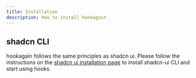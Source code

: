```yaml
---
title: Installation
description: How to install hookagain
---
```


## shadcn CLI

hookagain follows the same principles as shadcn ui. Please follow the instructions on the [shadcn ui installation page](https://ui.shadcn.com/docs/installation/next) to install shadcn-ui CLI and start using hooks.
